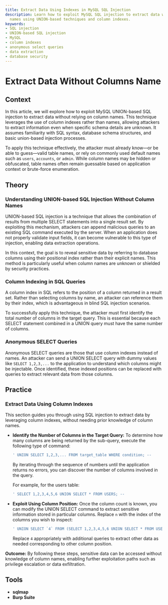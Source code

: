 ```yaml
---
title: Extract Data Using Indexes in MySQL SQL Injection
description: Learn how to exploit MySQL SQL injection to extract data without column
  names using UNION-based techniques and column indexes.
keywords:
- SQL injection
- UNION-based SQL injection
- MySQL
- column indexes
- anonymous select queries
- data extraction
- database security
---
```


# Extract Data Without Columns Name

## Context

In this article, we will explore how to exploit MySQL UNION-based SQL injection to extract data without relying on column names. This technique leverages the use of column indexes rather than names, allowing attackers to extract information even when specific schema details are unknown. It assumes familiarity with SQL syntax, database schema structures, and basic union-based injection processes. 

To apply this technique effectively, the attacker must already know—or be able to guess—valid table names, or rely on commonly used default names such as `users`, `accounts`, or `admin`. While column names may be hidden or obfuscated, table names often remain guessable based on application context or brute-force enumeration.

## Theory

### Understanding UNION-based SQL Injection Without Column Names

UNION-based SQL injection is a technique that allows the combination of results from multiple SELECT statements into a single result set. By exploiting this mechanism, attackers can append malicious queries to an existing SQL command executed by the server. When an application does not properly validate input fields, it can become vulnerable to this type of injection, enabling data extraction operations.

In this context, the goal is to reveal sensitive data by referring to database columns using their positional index rather than their explicit names. This method is particularly useful when column names are unknown or shielded by security practices.

### Column Indexing in SQL Queries

A column index in SQL refers to the position of a column returned in a result set. Rather than selecting columns by name, an attacker can reference them by their index, which is advantageous in blind SQL injection scenarios.

To successfully apply this technique, the attacker must first identify the total number of columns in the target query. This is essential because each SELECT statement combined in a UNION query must have the same number of columns.

### Anonymous SELECT Queries

Anonymous SELECT queries are those that use column indexes instead of names. An attacker can send a UNION SELECT query with dummy values like `SELECT 1,2,3,...` to the application to understand which columns might be injectable. Once identified, these indexed positions can be replaced with queries to extract relevant data from those columns.

## Practice

### Extract Data Using Column Indexes

This section guides you through using SQL injection to extract data by leveraging column indexes, without needing prior knowledge of column names.

- **Identify the Number of Columns in the Target Query:**
  To determine how many columns are being returned by the sub-query, execute the following type of command:

  ```bash
  ' UNION SELECT 1,2,3,... FROM target_table WHERE condition; --
  ```

  By iterating through the sequence of numbers until the application returns no errors, you can discover the number of columns involved in the query.

  For example, for the users table:

  ```bash
  ' SELECT 1,2,3,4,5,6 UNION SELECT * FROM USERS; --
  ```

- **Exploit Using Column Position:**
  Once the column count is known, you can modify the UNION SELECT command to extract sensitive information stored in particular columns. Replace `n` with the index of the columns you wish to inspect:

  ```bash
  ' UNION SELECT `4` FROM (SELECT 1,2,3,4,5,6 UNION SELECT * FROM USERS)DBNAME; --
  ```

  Replace `4` appropriately with additional queries to extract other data as needed corresponding to other column position.

**Outcome:** By following these steps, sensitive data can be accessed without knowledge of column names, enabling further exploitation paths such as privilege escalation or data exfiltration.

## Tools

- **sqlmap**
- **Burp Suite**
